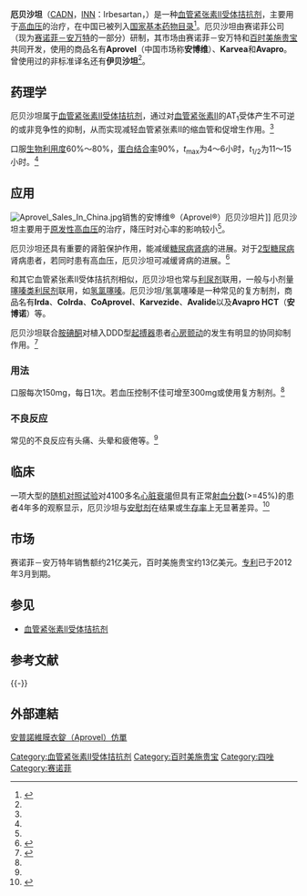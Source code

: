{{medical}}
{{drugbox | verifiedrevid = 407859181
|
|image=Irbesartan_polymorph_B.svg
|IUPAC_name = 2-butyl-3-({4-[2-(2''H''-1,2,3,4-tetrazol-5-yl)phenyl]phenyl}methyl)-1,3-diazaspiro[4.4]non-1-en-4-one
|CASNo_Ref = {{cascite|correct|CAS}}
| ChemSpiderID_Ref = {{chemspidercite|correct|chemspider}}
| ChemSpiderID = 3618
| UNII_Ref = {{fdacite|correct|FDA}}
| UNII = J0E2756Z7N
| InChI = 1/C25H28N6O/c1-2-3-10-22-26-25(15-6-7-16-25)24(32)31(22)17-18-11-13-19(14-12-18)20-8-4-5-9-21(20)23-27-29-30-28-23/h4-5,8-9,11-14H,2-3,6-7,10,15-17H2,1H3,(H,27,28,29,30)
| InChIKey = YOSHYTLCDANDAN-UHFFFAOYAO
| ChEMBL_Ref = {{ebicite|correct|EBI}}
| ChEMBL = 1513
| StdInChI_Ref = {{stdinchicite|correct|chemspider}}
| StdInChI = 1S/C25H28N6O/c1-2-3-10-22-26-25(15-6-7-16-25)24(32)31(22)17-18-11-13-19(14-12-18)20-8-4-5-9-21(20)23-27-29-30-28-23/h4-5,8-9,11-14H,2-3,6-7,10,15-17H2,1H3,(H,27,28,29,30)
| StdInChIKey_Ref = {{stdinchicite|correct|chemspider}}
| StdInChIKey = YOSHYTLCDANDAN-UHFFFAOYSA-N
| CAS_number_Ref = {{cascite|correct|CAS}}
| CAS_number = 138402-11-6
| ATC_prefix = C09
| ATC_suffix = CA04
| PubChem = 3749
| IUPHAR_ligand = 589
| DrugBank = APRD00413
| KEGG_Ref = {{keggcite|correct|kegg}}
| KEGG = D00523
| C=25 | H=28 | N=6 | O=1
|molecular_weight = 428.53
| smiles = O=C1N(\C(=N/C12CCCC2)CCCC)Cc5ccc(c3ccccc3c4nnnn4)cc5
|bioavailability = 60–80%
|protein_bound   = ~90%
|metabolism = [[肝|肝]] ([[CYP2C9|CYP2C9]])
|elimination_half-life = 11–15 hours
|excretion = [[肾|肾]] 20%, [[粪便|粪便]] 65%
| licence_EU = Aprovel
| licence_US = Irbesartan
|pregnancy_category = D <small>([[澳大利亚|澳大利亚]])</small>
|legal_status = S4 <small>(澳大利亚)</small>, POM 处方药 <small>([[英国|英国]])</small>, 处方药 <small>([[美国|美国]])</small>
|routes_of_administration = 口服
}}

'''厄贝沙坦'''（[[中国药品通用名称|CADN]]，[[国际非专利药品名称|INN]]：Irbesartan，{{pronEng|ɜrbəˈsɑrtən}}）是一种[[血管紧张素II受体拮抗剂|血管紧张素II受体拮抗剂]]，主要用于[[高血压|高血压]]的治疗，在中国已被列入[[国家基本药物目录|国家基本药物目录]]<ref name="新编药物学">{{Cite book |title=新编药物学 |edition=第16版 |author=陈新谦, 金有豫, 汤光 主编 |pages=402 |publisher=[[人民卫生出版社|人民卫生出版社]] |year=2007 |isbn=978-7-117-08270-9}}</ref>。厄贝沙坦由赛诺菲公司（现为[[赛诺菲－安万特|赛诺菲－安万特]]的一部分）研制，其市场由赛诺菲－安万特和[[百时美施贵宝|百时美施贵宝]]共同开发，使用的商品名有'''Aprovel'''（中国市场称'''安博维'''）、'''Karvea'''和'''Avapro'''。曾使用过的非标准译名还有'''伊贝沙坦'''<ref name="新编药物学"/>。

== 药理学 ==
厄贝沙坦属于[[血管紧张素II受体拮抗剂|血管紧张素II受体拮抗剂]]，通过对[[血管紧张素II|血管紧张素II]]的AT<sub>1</sub>受体产生不可逆的或非竞争性的抑制，从而实现减轻血管紧张素II的缩血管和促增生作用。<ref name="新编药物学"/>

口服[[生物利用度|生物利用度]]60%～80%，[[蛋白结合率|蛋白结合率]]90%，''t''<sub>max</sub>为4～6小时，''t''<sub>1/2</sub>为11～15小时。<ref name="新编药物学"/>

==应用==
[[File:Aprovel_Sales_In_China.jpg|thumb]]销售的安博维®（Aprovel®）厄贝沙坦片]]
厄贝沙坦主要用于[[原发性高血压|原发性高血压]]的治疗，降压时对心率的影响较小<ref name="新编药物学"/>。

厄贝沙坦还具有重要的肾脏保护作用，能减缓[[糖尿病肾病|糖尿病肾病]]的进展。对于[[2型糖尿病|2型糖尿病]]肾病患者，若同时患有高血压，厄贝沙坦可减缓肾病的进展。<ref name="Lewis-2001">{{cite journal | author=Lewis EJ, Hunsicker LG, Clarke WR, Berl T, Pohl MA, Lewis JB, Ritz E, Atkins RC, Rohde R, Raz I; Collaborative Study Group. | title=Renoprotective effect of the angiotensin-receptor antagonist irbesartan in patients with nephropathy due to type 2 diabetes | journal=N Engl J Med | year=2001 | volume=345 | issue=12 | pages=851–60 | pmid=11565517 | doi=10.1056/NEJMoa011303}}</ref>

和其它血管紧张素II受体拮抗剂相似，厄贝沙坦也常与[[利尿剂|利尿剂]]联用，一般与小剂量[[噻嗪类利尿剂|噻嗪类利尿剂]]联用，如[[氢氯噻嗪|氢氯噻嗪]]。厄贝沙坦/氢氯噻嗪是一种常见的复方制剂，商品名有'''Irda'''、'''CoIrda'''、'''CoAprovel'''、'''Karvezide'''、'''Avalide'''以及'''Avapro HCT'''（'''安博诺'''）等。

厄贝沙坦联合[[胺碘酮|胺碘酮]]对植入DDD型[[起搏器|起搏器]]患者[[心房颤动|心房颤动]]的发生有明显的协同抑制作用。<ref>{{cite journal |title=胺碘酮与厄贝沙坦联用对病态窦房结综合征人工心脏起搏后的疗效 |author=方昱, 严激 |journal=中国临床保健杂志 |year=2008 |volume=11 |issue=1 |pages=25-26 |url=http://www.cqvip.com/qk/84081a/2008001/26500298.html |access-date=2011-02-15 |archive-date=2020-10-20 |archive-url=https://web.archive.org/web/20201020221501/http://www.cqvip.com/qk/84081a/2008001/26500298.html }}</ref>

=== 用法 ===
口服每次150mg，每日1次。若血压控制不佳可增至300mg或使用复方制剂。<ref name="新编药物学"/>

=== 不良反应 ===
常见的不良反应有头痛、头晕和疲倦等。<ref name="新编药物学"/>

==临床==
一项大型的[[随机对照试验|随机对照试验]]对4100多名[[心脏衰竭|心脏衰竭]]但具有正常[[射血分数|射血分数]](>=45%)的患者4年多的观察显示，厄贝沙坦与[[安慰剂|安慰剂]]在结果或[[生存率|生存率]]上无显著差异。<ref name="pmid19001508">{{cite journal |author=Massie BM, Carson PE, McMurray JJ, Komajda M, McKelvie R, Zile MR, Anderson S, Donovan M, Iverson E, Staiger C, Ptaszynska A |title=Irbesartan in patients with heart failure and preserved ejection fraction |journal=N. Engl. J. Med. |volume=359 |issue=23 |pages=2456–67 |pmid=19001508 |doi=10.1056/NEJMoa0805450 |url=  |date=December 2008}}</ref>

==市场==
赛诺菲－安万特年销售额约21亿美元，百时美施贵宝约13亿美元。[[专利|专利]]已于2012年3月到期。

==参见==
*[[血管紧张素II受体拮抗剂|血管紧张素II受体拮抗剂]]

==参考文献==
{{reflist}}
{{-}}
{{Angiotensin II receptor antagonists}}
{{Peptidergics}}
==外部連結==
[https://www.fda.gov.tw/MLMS/H0001D3.aspx?LicId=02022551 安普諾維膜衣錠（Aprovel）仿單] {{Wayback|url=https://www.fda.gov.tw/MLMS/H0001D3.aspx?LicId=02022551 |date=20190706060821 }}

{{DEFAULTSORT:E}}
[[Category:血管紧张素II受体拮抗剂|Category:血管紧张素II受体拮抗剂]]
[[Category:百时美施贵宝|Category:百时美施贵宝]]
[[Category:四唑|Category:四唑]]
[[Category:赛诺菲|Category:赛诺菲]]